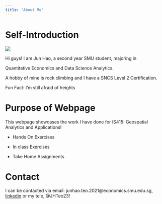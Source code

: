 ```yaml
---
title: "About Me"
---
```


# Self-Introduction

![](picture.jpg){fig-align="left"}

Hi guys! I am Jun Hao, a second year SMU student, majoring in

Quantitative Economics and Data Science Analytics.

A hobby of mine is rock climbing and I have a SNCS Level 2 Certification.

Fun Fact: I'm still afraid of heights

# Purpose of Webpage

This webpage showcases the work I have done for IS415: Geospatial Analytics and Applications!

-   Hands On Exercises

-   In class Exercises

-   Take Home Assignments

# Contact

I can be contacted via email: junhao.teo.2021\@economics.smu.edu.sg, [linkedin](https://www.linkedin.com/in/jhteo2309/) or my tele, @JHTeo23!

